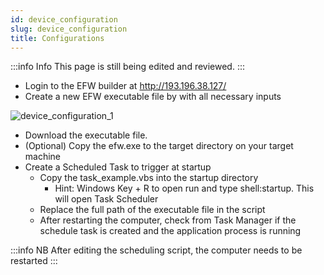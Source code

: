 ```yaml
---
id: device_configuration
slug: device_configuration
title: Configurations
---
```


:::info Info
This page is still being edited and reviewed.
:::

- Login to the EFW builder at http://193.196.38.127/
- Create a new EFW executable file by with all necessary inputs

![device_configuration_1](/img/device_configuration_1.png)

- Download the executable file.
- (Optional) Copy the efw.exe to the target directory on your target machine
- Create a Scheduled Task to trigger at startup
  - Copy the task_example.vbs into the startup directory
    - Hint: Windows Key + R to open run and type shell:startup. This will open Task Scheduler
  - Replace the full path of the executable file in the script
  - After restarting the computer, check from Task Manager if the schedule task is created and the application
  process is running

:::info NB
After editing the scheduling script, the computer needs to be restarted
:::

